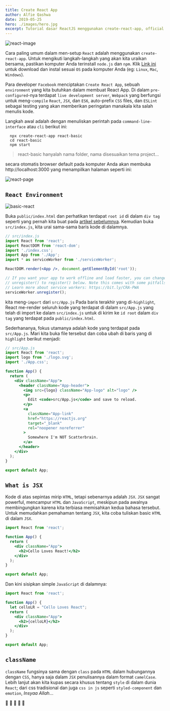 ```yaml
---
title: Create React App
author: Alfie Qashwa
date: 2019-05-25
hero: ./images/hero.jpg
excerpt: Tutorial dasar ReactJS menggunakan create-react-app, official boilerplate.
---
```


![react-image](./images/react-image.png)

Cara paling umum dalam men-setup `React` adalah menggunakan `create-react-app`. Untuk mengikuti langkah-langkah yang akan kita uraikan bersama, pastikan komputer Anda terinstall `node.js` dan `npm`. Klik [Link ini](https://nodejs.org/en/download/) untuk download dan instal sesuai `OS` pada komputer Anda (eg: `Linux`, `Mac`, `Windows`).

Para developer `Facebook` menciptakan `Create React App`, sebuah `environment` yang kita butuhkan dalam membuat React App.
Di dalam `pre-configured`-nya terdapat `live development server`, `Webpack` yang berfungsi untuk meng-`compile` `React`, `JSX`, dan `ES6`, auto-prefix `CSS` files, dan `ESLint` sebagai testing yang akan memberikan peringatan manakala kita salah menulis kode.

Langkah awal adalah dengan menuliskan perintah pada `command-line-interface` atau `cli` berikut ini:

```terminal
  npx create-react-app react-basic
  cd react-basic
  npm start
```
> react-basic hanyalah nama folder, nama disesuaikan tema project...

secara otomatis browser default pada komputer Anda akan membuka http://localhost:3000 yang menampilkan halaman seperti ini:

![react-page](./images/react-page.png)

## `React Environment`

![basic-react](./images/basic-react.png)

Buka `public/index.html` dan perhatikan terdapat `root id` di dalam `div tag` seperti yang pernah kita buat pada [artikel sebelumnya](https://www.alfieqashwa.me/react-in-one-file).
Kemudian buka `src/index.js`, kita urai sama-sama baris kode di dalamnya.

```jsx {5,8}
// src/index.js
import React from 'react';
import ReactDOM from 'react-dom';
import './index.css';
import App from './App';
import * as serviceWorker from './serviceWorker';

ReactDOM.render(<App />, document.getElementById('root'));

// If you want your app to work offline and load faster, you can change
// unregister() to register() below. Note this comes with some pitfalls.
// Learn more about service workers: https://bit.ly/CRA-PWA
serviceWorker.unregister();
```

kita meng-`import` dari `src/App.js`
Pada baris terakhir yang di-`highlight`, React me-render seluruh kode yang terdapat di dalam `src/App.js` yang telah di import ke dalam `src/index.js` untuk di kirim ke `id root` dalam `div tag` yang terdapat pada `public/index.html`.

Sederhananya, fokus utamanya adalah kode yang terdapat pada `src/App.js`. Mari kita buka file tersebut dan coba ubah di baris yang di `highlight` berikut menjadi:

```jsx {20}
// src/App.js
import React from 'react';
import logo from './logo.svg';
import './App.css';

function App() {
  return (
    <div className="App">
      <header className="App-header">
        <img src={logo} className="App-logo" alt="logo" />
        <p>
          Edit <code>src/App.js</code> and save to reload.
        </p>
        <a
          className="App-link"
          href="https://reactjs.org"
          target="_blank"
          rel="noopener noreferrer"
        >
          Somewhere I'm NOT Scatterbrain.
        </a>
      </header>
    </div>
  );
}

export default App;
```

## `What is JSX`

Kode di atas sepintas mirip `HTML`, tetapi sebenarnya adalah `JSX`.
`JSX` sangat powerful, mencampur `HTML` dan `JavaScript`, meskipun pada awalnya membingungkan karena kita terbiasa memisahkan kedua bahasa tersebut.
Untuk memudahkan pemahaman tentang `JSX`, kita coba tuliskan basic `HTML` di dalam `JSX`.

```jsx
import React from 'react';

function App() {
  return (
    <div className="App">
      <h2>Cello Loves React!</h2>
    </div>
  );
}

export default App;
```

Dan kini sisipkan simple `JavaScript` di dalamnya:


```jsx {4,7}
import React from 'react';

function App() {
  let celloLR = "Cello Loves React";
  return (
    <div className="App">
      <h2>{celloLR}</h2>
    </div>
  );
}

export default App;
```

## `className`

`className` fungsinya sama dengan `class` pada `HTML` dalam hubungannya dengan `CSS`, hanya saja dalam `JSX` penulisannya dalam format `camelCase`.
Lebih lanjut akan kita kupas secara khusus tentang `style` di dalam dunia `React`; dari css tradisional dan juga `css in js` seperti `styled-component` dan `emotion`, _Insyaa Allah_...

🐪 🐪 🐪 🐪 🐪